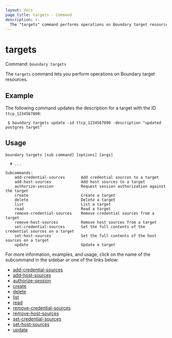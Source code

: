 ```yaml
---
layout: docs
page_title: targets - Command
description: >-
  The "targets" command performs operations on Boundary target resources.
---
```


# targets

Command: `boundary targets`

The `targets` command lets you perform operations on Boundary target resources.

## Example

The following command updates the description for a target with the ID `ttcp_1234567890`:

```shell-session
 $ boundary targets update -id ttcp_1234567890 -description "updated postgres target"
```

## Usage

<CodeBlockConfig hideClipboard>

```shell-session
boundary targets [sub command] [options] [args]

  # ...

Subcommands:
    add-credential-sources       Add credential sources to a target
    add-host-sources             Add host sources to a target
    authorize-session            Request session authorization against the target
    create                       Create a target
    delete                       Delete a target
    list                         List a target
    read                         Read a target
    remove-credential-sources    Remove credential sources from a target
    remove-host-sources          Remove host sources from a target
    set-credential-sources       Set the full contents of the credential sources on a target
    set-host-sources             Set the full contents of the host sources on a target
    update                       Update a target
```

</CodeBlockConfig>

For more information, examples, and usage, click on the name
of the subcommand in the sidebar or one of the links below:

- [add-credential-sources](/boundary/docs/commands/targets/add-credential-sources)
- [add-host-sources](/boundary/docs/commands/targets/add-host-sources)
- [authorize-session](/boundary/docs/commands/targets/authorize-session)
- [create](/boundary/docs/commands/targets/create)
- [delete](/boundary/docs/commands/targets/delete)
- [list](/boundary/docs/commands/targets/list)
- [read](/boundary/docs/commands/targets/read)
- [remove-credential-sources](/boundary/docs/commands/targets/remove-credential-sources)
- [remove-host-sources](/boundary/docs/commands/targets/remove-host-sources)
- [set-credential-sources](/boundary/docs/commands/targets/set-credential-sources)
- [set-host-sources](/boundary/docs/commands/targets/set-host-sources)
- [update](/boundary/docs/commands/targets/update)